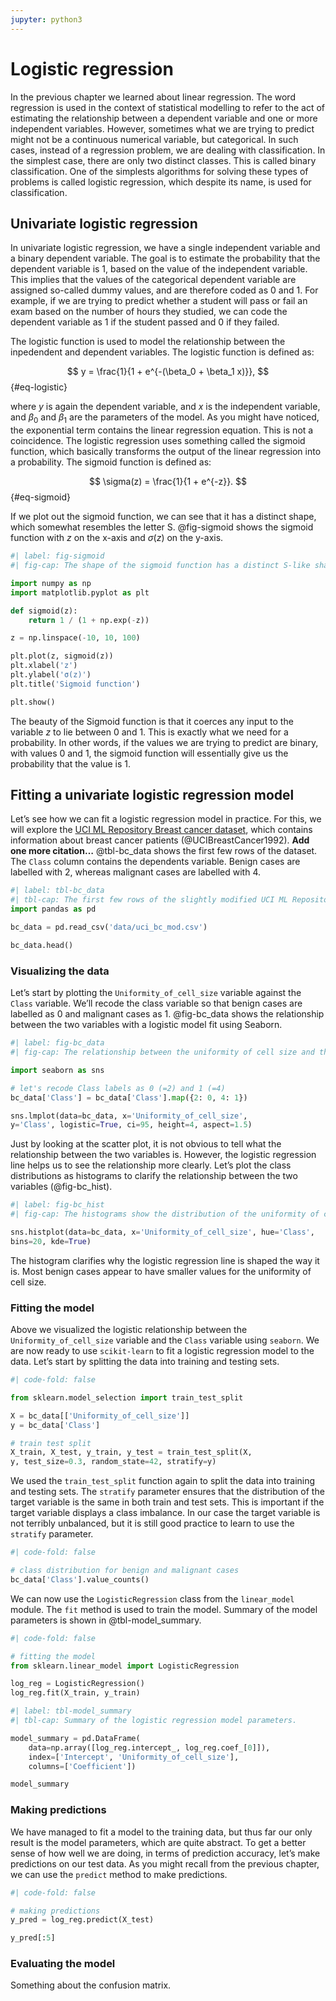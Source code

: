 ```yaml
---
jupyter: python3
---
```


# Logistic regression

In the previous chapter we learned about linear regression. The word regression is used in the context of statistical modelling to refer to the act of estimating the relationship between a dependent variable and one or more independent variables. However, sometimes what we are trying to predict might not be a continuous numerical variable, but categorical. In such cases, instead of a regression problem, we are dealing with classification. In the simplest case, there are only two distinct classes. This is called binary classification. One of the simplests algorithms for solving these types of problems is called logistic regression, which despite its name, is used for classification.

## Univariate logistic regression

In univariate logistic regression, we have a single independent variable and a binary dependent variable. The goal is to estimate the probability that the dependent variable is 1, based on the value of the independent variable. This implies that the values of the categorical dependent variable are assigned so-called dummy values, and are therefore coded as 0 and 1. For example, if we are trying to predict whether a student will pass or fail an exam based on the number of hours they studied, we can code the dependent variable as 1 if the student passed and 0 if they failed.

The logistic function is used to model the relationship between the inpedendent and dependent variables. The logistic function is defined as:

$$
y = \frac{1}{1 + e^{-(\beta_0 + \beta_1 x)}},
$$ {#eq-logistic}

where $y$ is again the dependent variable, and $x$ is the independent variable, and $\beta_0$ and $\beta_1$ are the parameters of the model. As you might have noticed, the exponential term contains the linear regression equation. This is not a coincidence. The logistic regression uses something called the sigmoid function, which basically transforms the output of the linear regression into a probability. The sigmoid function is defined as:

$$
\sigma(z) = \frac{1}{1 + e^{-z}}.
$$ {#eq-sigmoid}

If we plot out the sigmoid function, we can see that it has a distinct shape, which somewhat resembles the letter S. @fig-sigmoid shows the sigmoid function with $z$ on the x-axis and $\sigma(z)$ on the y-axis.

```python
#| label: fig-sigmoid
#| fig-cap: The shape of the sigmoid function has a distinct S-like shape.

import numpy as np
import matplotlib.pyplot as plt

def sigmoid(z):
    return 1 / (1 + np.exp(-z))

z = np.linspace(-10, 10, 100)

plt.plot(z, sigmoid(z))
plt.xlabel('z')
plt.ylabel('σ(z)')
plt.title('Sigmoid function')

plt.show()
```

The beauty of the Sigmoid function is that it coerces any input to the variable $z$ to lie between 0 and 1. This is exactly what we need for a probability. In other words, if the values we are trying to predict are binary, with values 0 and 1, the sigmoid function will essentially give us the probability that the value is 1.

## Fitting a univariate logistic regression model

Let's see how we can fit a logistic regression model in practice. For this, we will explore the  [UCI ML Repository Breast cancer dataset](https://archive.ics.uci.edu/dataset/15/breast+cancer+wisconsin+original), which contains information about breast cancer patients (@UCIBreastCancer1992). **Add one more citation...**
@tbl-bc_data shows the first few rows of the dataset. The `Class` column contains the dependents variable. Benign cases are labelled with 2, whereas malignant cases are labelled with 4.

```python
#| label: tbl-bc_data
#| tbl-cap: The first few rows of the slightly modified UCI ML Repository original Breast cancer dataset.
import pandas as pd

bc_data = pd.read_csv('data/uci_bc_mod.csv')

bc_data.head()
```

### Visualizing the data

Let's start by plotting the `Uniformity_of_cell_size` variable against the `Class` variable.
We'll recode the class variable so that benign cases are labelled as 0 and malignant cases as 1.
@fig-bc_data shows the relationship between the two variables with a logistic model fit using Seaborn.  

```python
#| label: fig-bc_data
#| fig-cap: The relationship between the uniformity of cell size and the class variable in the Breast cancer dataset. The line represents a univariate logistic regression fit, which predicts that the larger the recorded value for the uniformity of cell size, the higher the probability for the class being malignant.

import seaborn as sns

# let's recode Class labels as 0 (=2) and 1 (=4)
bc_data['Class'] = bc_data['Class'].map({2: 0, 4: 1})

sns.lmplot(data=bc_data, x='Uniformity_of_cell_size', 
y='Class', logistic=True, ci=95, height=4, aspect=1.5)
```	

Just by looking at the scatter plot, it is not obvious to tell what the relationship between the two variables is. 
However, the logistic regression line helps us to see the relationship more clearly. Let's plot the class distributions as histograms to clarify the relationship between the two variables (@fig-bc_hist).

```python
#| label: fig-bc_hist
#| fig-cap: The histograms show the distribution of the uniformity of cell size for benign and malignant cases. The distribution of the uniformity of cell size is skewed towards higher values for malignant cases.

sns.histplot(data=bc_data, x='Uniformity_of_cell_size', hue='Class', 
bins=20, kde=True)
```

The histogram clarifies why the logistic regression line is shaped the way it is. Most benign cases appear to have smaller values for the uniformity of cell size.

### Fitting the model

Above we visualized the logistic relationship between the `Uniformity_of_cell_size` variable and the `Class` variable using `seaborn`.
We are now ready to use `scikit-learn` to fit a logistic regression model to the data. 
Let's start by splitting the data into training and testing sets.


```python
#| code-fold: false

from sklearn.model_selection import train_test_split

X = bc_data[['Uniformity_of_cell_size']]
y = bc_data['Class']

# train test split
X_train, X_test, y_train, y_test = train_test_split(X, 
y, test_size=0.3, random_state=42, stratify=y)
```

We used the `train_test_split` function again to split the data into training and testing sets. 
The `stratify` parameter ensures that the distribution of the target variable is the same in both train and test sets. 
This is important if the target variable displays a class imbalance. 
In our case the target variable is not terribly unbalanced, but it is still good practice to learn to use the `stratify` parameter.

```python
#| code-fold: false

# class distribution for benign and malignant cases
bc_data['Class'].value_counts()
```

We can now use the `LogisticRegression` class from the `linear_model` module. 
The `fit` method is used to train the model. Summary of the model parameters is shown in @tbl-model_summary.

```python
#| code-fold: false

# fitting the model
from sklearn.linear_model import LogisticRegression

log_reg = LogisticRegression()
log_reg.fit(X_train, y_train)
```

```python
#| label: tbl-model_summary
#| tbl-cap: Summary of the logistic regression model parameters.

model_summary = pd.DataFrame(
    data=np.array([log_reg.intercept_, log_reg.coef_[0]]),
    index=['Intercept', 'Uniformity_of_cell_size'], 
    columns=['Coefficient'])

model_summary
```

### Making predictions

We have managed to fit a model to the training data, but thus far our only result is the model parameters, which are quite abstract.
To get a better sense of how well we are doing, in terms of prediction accuracy, let's make predictions on our test data.
As you might recall from the previous chapter, we can use the `predict` method to make predictions.

```python
#| code-fold: false

# making predictions
y_pred = log_reg.predict(X_test)

y_pred[:5]
```


### Evaluating the model

Something about the confusion matrix.